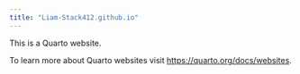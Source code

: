 ```yaml
---
title: "Liam-Stack412.github.io"
---
```


This is a Quarto website.

To learn more about Quarto websites visit <https://quarto.org/docs/websites>.

